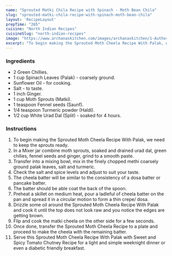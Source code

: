---
name: "Sprouted Matki Chila Recipe with Spinach - Moth Bean Chila"
slug: "sprouted-matki-chila-recipe-with-spinach-moth-bean-chila"
layout: 'RecipeLayout'
prepTime: "265"
cuisine: "North Indian Recipes"
cuisineSlug: "north-indian-recipes"
image: "https://www.archanaskitchen.com/images/archanaskitchen/1-Author/sneha-archanaskitchen.com/Sprouted_Moth_and_Palak_Cheela_Recipe_.jpg"
excerpt: "To begin making the Sprouted Moth Cheela Recipe With Palak, we need to keep the sprouts ready"
---

### Ingredients

- 2 Green Chillies.
- 1 cup Spinach Leaves (Palak) - coarsely ground.
- Sunflower Oil - for cooking.
- Salt - to taste.
- 1 inch Ginger.
- 1 cup Moth Sprouts (Matki).
- 1 teaspoon Fennel seeds (Saunf).
- 1/4 teaspoon Turmeric powder (Haldi).
- 1/2 cup White Urad Dal (Split) - soaked for 4 hours.

### Instructions

1. To begin making the Sprouted Moth Cheela Recipe With Palak, we need to keep the sprouts ready.
1. In a Mixer jar combine moth sprouts, soaked and drained urad dal, green chilies, fennel seeds and ginger, grind to a smooth paste.
1. Transfer into a mixing bowl, mix in the finely chopped methi coarsely ground palak leaves, salt and turmeric.
1. Check the salt and spice levels and adjust to suit your taste.
1. The cheela batter will be similar to the consistency of a dosa batter or pancake batter.
1. The batter should be able coat the back of the spoon.
1. Preheat a skillet on medium heat, pour a ladleful of cheela batter on the pan and spread it in a circular motion to form a thin crepe/ dosa.
1. Drizzle some oil around the Sprouted Moth Cheela Recipe With Palak and cook it until the top does not look raw and you notice the edges are getting brown.
1. Flip and cook the matki cheela on the other side for a few seconds.
1. Once done, transfer the Sprouted Moth Cheela Recipe to a plate and proceed to make the cheela with the remaining batter.
1. Serve this Sprouted Moth Cheela Recipe With Palak with Sweet and Spicy Tomato Chutney Recipe for a light and simple weeknight dinner or even a diabetic friendly breakfast.
